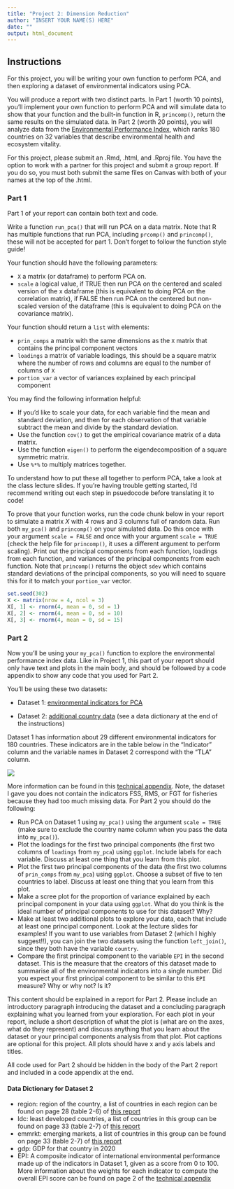 ```yaml
---
title: "Project 2: Dimension Reduction"
author: "INSERT YOUR NAME(S) HERE"
date: ""
output: html_document
---
```


## Instructions

For this project, you will be writing your own function to perform PCA, and then exploring a dataset of environmental indicators using PCA. 

You will produce a report with two distinct parts. In Part 1 (worth 10 points), you'll implement your own function to perform PCA and will simulate data to show that your function and the built-in function in R, `princomp()`, return the same results on the simulated data. In Part 2 (worth 20 points), you will analyze data from the [Environmental Performance Index](https://epi.yale.edu/), which ranks 180 countries on 32 variables that describe environmental health and ecosystem vitality. 

For this project, please submit an .Rmd, .html, and .Rproj file. You have the option to work with a partner for this project and submit a group report. 
If you do so, you must both submit the same files on Canvas with both of your names at the top of the .html.

### Part 1 

Part 1 of your report can contain both text and code. 

Write a function `run_pca()` that will run PCA on a data matrix. Note that R has multiple functions that run PCA, including `prcomp()` and `princomp()`, these will not be accepted for part 1. Don't forget to follow the function style guide!

Your function should have the following parameters:

* `X` a matrix (or dataframe) to perform PCA on. 
* `scale` a logical value, if TRUE then run PCA on the centered and scaled version of the x dataframe (this is equivalent to doing PCA on the correlation matrix), if FALSE then run PCA on the centered but non-scaled version of the dataframe (this is equivalent to doing PCA on the covariance matrix).

Your function should return a `list` with elements:

* `prin_comps` a matrix with the same dimensions as the `X` matrix that contains the principal component vectors
* `loadings` a matrix of variable loadings, this should be a square matrix where the number of rows and columns are equal to the number of columns of `X`
* `portion_var` a vector of variances explained by each principal component

You may find the following information helpful:

* If you'd like to scale your data, for each variable find the mean and standard deviation, and then for each observation of that variable subtract the mean and divide by the standard deviation.
* Use the function `cov()` to get the empirical covariance matrix of a data matrix.
* Use the function `eigen()` to perform the eigendecomposition of a square symmetric matrix. 
* Use `%*%` to multiply matrices together. 

To understand how to put these all together to perform PCA, take a look at the class lecture slides. If you're having trouble getting started, I'd recommend writing out each step in psuedocode before translating it to code! 

To prove that your function works, run the code chunk below in your report to simulate a matrix $X$ with $4$ rows and $3$ columns full of random data. Run both `my_pca()` and `princomp()` on your simulated data. Do this once with your argument `scale = FALSE` and once with your argument `scale = TRUE` (check the help file for `princomp()`, it uses a different argument to perform scaling). Print out the principal components from each function, loadings from each function, and variances of the principal components from each function. Note that `princomp()` returns the object `sdev` which contains standard deviations of the principal components, so you will need to square this for it to match your `portion_var` vector.

```r
set.seed(302)
X <- matrix(nrow = 4, ncol = 3)
X[, 1] <- rnorm(4, mean = 0, sd = 1)
X[, 2] <- rnorm(4, mean = 0, sd = 10)
X[, 3] <- rnorm(4, mean = 0, sd = 15)
```

### Part 2 

Now you'll be using your `my_pca()` function to explore the environmental performance index data. Like in Project 1, this part of your report should only have text and plots in the main body, and should be followed by a code appendix to show any code that you used for Part 2. 

You'll be using these two datasets: 

* Dataset 1: [environmental indicators for PCA](https://raw.githubusercontent.com/svteichman/STAT302-WIN2022/main/files/projects/02_dimension_reduction/pca_data.csv) 

* Dataset 2: [additional country data](https://raw.githubusercontent.com/svteichman/STAT302-WIN2022/main/files/projects/02_dimension_reduction/additional_data.csv) (see a data dictionary at the end of the instructions)

Dataset 1 has information about $29$ different environmental indicators for $180$ countries. These indicators are in the table below in the "Indicator" column and the variable names in Dataset 2 correspond with the "TLA" column.

![](../../../files/images/epi_info.png)

More information can be found in this [technical appendix](https://epi.yale.edu/downloads/epi2020technicalappendix20200803.pdf). Note, the dataset I gave you does not contain the indicators FSS, RMS, or FGT for fisheries because they had too much missing data. For Part 2 you should do the following:

* Run PCA on Dataset 1 using `my_pca()` using the argument `scale = TRUE` (make sure to exclude the country name column when you pass the data into `my_pca()`).
* Plot the loadings for the first two principal components (the first two columns of `loadings` from `my_pca`) using `ggplot`. Include labels for each variable. Discuss at least one thing that you learn from this plot. 
* Plot the first two principal components of the data (the first two columns of `prin_comps` from `my_pca`) using `ggplot`. Choose a subset of five to ten countries to label. Discuss at least one thing that you learn from this plot.
* Make a scree plot for the proportion of variance explained by each principal component in your data using `ggplot`. What do you think is the ideal number of principal components to use for this dataset? Why? 
* Make at least two additional plots to explore your data, each that include at least one principal component. Look at the lecture slides for examples! If you want to use variables from Dataset 2 (which I highly suggest!!), you can join the two datasets using the function `left_join()`, since they both have the variable `country`. 
* Compare the first principal component to the variable `EPI` in the second dataset. This is the measure that the creators of this dataset made to summarise all of the environmental indicators into a single number. Did you expect your first principal component to be similar to this `EPI` measure? Why or why not? Is it? 

This content should be explained in a report for Part 2. Please include an introductory paragraph introducing the dataset and a concluding paragraph explaining what you learned from your exploration. For each plot in your report, include a short description of what the plot is (what are on the axes, what do they represent) and discuss anything that you learn about the dataset or your principal components analysis from that plot. Plot captions are optional for this project. All plots should have x and y axis labels and titles. 

All code used for Part 2 should be hidden in the body of the Part 2 report and included in a code appendix at the end. 

#### Data Dictionary for Dataset 2 
* region: region of the country, a list of countries in each region can be found on page 28 (table 2-6) of [this report](https://epi.yale.edu/downloads/epi2020report20210112.pdf)
* ldc: least developed countries, a list of countries in this group can be found on page 33 (table 2-7) of [this report](https://epi.yale.edu/downloads/epi2020report20210112.pdf)
* emmrkt: emerging markets, a list of countries in this group can be found on page 33 (table 2-7) of [this report](https://epi.yale.edu/downloads/epi2020report20210112.pdf)
* gdp: GDP for that country in 2020 
* EPI: A composite indicator of international environmental performance made up of the indicators in Dataset 1, given as a score from $0$ to $100$. More information about the weights for each indicator to compute the overall EPI score can be found on page 2 of the [technical appendix](https://epi.yale.edu/downloads/epi2020technicalappendix20200803.pdf)
